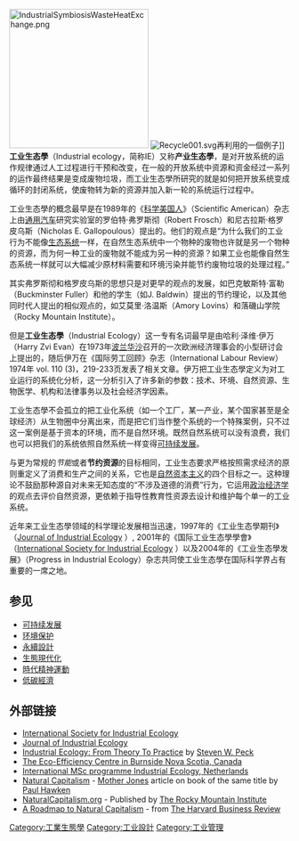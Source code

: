 {{unreferenced|time=2018-01-16T20:01:03+00:00}}
[[Image:IndustrialSymbiosisWasteHeatExchange.png|250px]]
[[File:Recycle001.svg|thumb]]再利用的一個例子]]
'''工业生态學'''（Industrial ecology，简称IE）又称'''产业生态學'''，是对开放系统的运作规律通过人工过程进行干预和改变，在一般的开放系统中资源和资金经过一系列的运作最终结果是变成废物垃圾，而工业生态學所研究的就是如何把开放系统变成循环的封闭系统，使废物转为新的资源并加入新一轮的系统运行过程中。

工业生态學的概念最早是在1989年的《[[科学美国人|科学美国人]]》（Scientific American）杂志上由[[通用汽车|通用汽车]]研究实验室的罗伯特·弗罗斯彻（Robert Frosch）和尼古拉斯·格罗皮乌斯（Nicholas E. Gallopoulous）提出的。他们的观点是“为什么我们的工业行为不能像[[生态系统|生态系统]]一样，在自然生态系统中一个物种的废物也许就是另一个物种的资源，而为何一种工业的废物就不能成为另一种的资源？如果工业也能像自然生态系统一样就可以大幅减少原材料需要和环境污染并能节约废物垃圾的处理过程。”

其实弗罗斯彻和格罗皮乌斯的思想只是对更早的观点的发展，如巴克敏斯特·富勒（Buckminster Fuller）和他的学生（如J. Baldwin）提出的节约理论，以及其他同时代人提出的相似观点的，如艾莫里·洛温斯（Amory Lovins）和落磯山学院（Rocky Mountain Institute）。

但是'''工业生态學'''（Industrial Ecology）这一专有名词最早是由哈利·泽维·伊万（Harry Zvi Evan）在1973年[[波兰|波兰]][[华沙|华沙]]召开的一次欧洲经济理事会的小型研讨会上提出的，随后伊万在《国际劳工回顾》杂志（International Labour Review）1974年 vol. 110 (3)，219-233页发表了相关文章。伊万把工业生态學定义为对工业运行的系统化分析，这一分析引入了许多新的参数：技术、环境、自然资源、生物医学、机构和法律事务以及社会经济学因素。

工业生态學不会孤立的把工业化系统（如一个工厂，某一产业，某个国家甚至是全球经济）从生物圈中分离出来，而是把它们当作整个系统的一个特殊案例，只不过这一案例是基于资本的环境，而不是自然环境。既然自然系统可以没有浪费，我们也可以把我们的系统依照自然系统一样变得[[可持续发展|可持续发展]]。

与更为常规的''节能''或者'''节约资源'''的目标相同，工业生态要求严格按照需求经济的原则重定义了消费和生产之间的关系，它也是[[自然资本主义|自然资本主义]]的四个目标之一。这种理论不鼓励那种源自对未来无知态度的“不涉及道德的消费”行为，它运用[[政治经济学|政治经济学]]的观点去评价自然资源，更依赖于指导性教育性资源去设计和维护每个单一的工业系统。

近年来工业生态學领域的科学理论发展相当迅速，1997年的《工业生态學期刊》（[http://jie.yale.edu Journal of Industrial Ecology] {{Wayback|url=http://jie.yale.edu/ |date=20210309185113 }}）, 2001年的《国际工业生态學學會》（[http://www.is4ie.org International Society for Industrial Ecology] {{Wayback|url=http://www.is4ie.org/ |date=20210315170256 }}）以及2004年的《工业生态學发展》（Progress in Industrial Ecology）杂志共同使工业生态學在国际科学界占有重要的一席之地。 

==参见==
{{Portal box|生态|可持续发展}}
*[[可持续发展|可持续发展]]
*[[环境保护|环境保护]]
*[[永續設計|永續設計]]
*[[生態現代化|生態現代化]]
*[[時代精神運動|時代精神運動]]
*[[低碳經濟|低碳經濟]]

==外部链接==
*[http://www.is4ie.org International Society for Industrial Ecology] {{Wayback|url=http://www.is4ie.org/ |date=20210315170256 }}
*[http://jie.yale.edu Journal of Industrial Ecology] {{Wayback|url=http://jie.yale.edu/ |date=20210309185113 }}
*[https://web.archive.org/web/20060222023855/http://newcity.ca/Pages/industrial_ecology.html Industrial Ecology: From Theory To Practice] by [[Steven_W._Peck|Steven W. Peck]]
*[https://web.archive.org/web/20050410045132/http://www.mgmt.dal.ca/sres/eco-burnside/homepage.html The Eco-Efficiency Centre in Burnside Nova Scotia, Canada]
*[http://www.industrialecology.nl International MSc programme Industrial Ecology, Netherlands] {{Wayback|url=http://www.industrialecology.nl/ |date=20161103032408 }}
*[http://www.motherjones.com/news/feature/1997/03/hawken.html Natural Capitalism] {{Wayback|url=http://www.motherjones.com/news/feature/1997/03/hawken.html |date=20090202090934 }} - [[Mother_Jones|Mother Jones]] article on book of the same title by [[Paul_Hawken|Paul Hawken]]
*[http://www.natcap.org/ NaturalCapitalism.org] - Published by [[The_Rocky_Mountain_Institute|The Rocky Mountain Institute]]
*[https://web.archive.org/web/20060307112241/http://www.natcap.org/images/other/HBR-RMINatCap.pdf A Roadmap to Natural Capitalism] - from [[The_Harvard_Business_Review|The Harvard Business Review]]

{{環境科技}}
{{Sustainability|selected=resources}}
{{Authority control}}
[[Category:工業生態學|Category:工業生態學]]
[[Category:工业設計|Category:工业設計]]
[[Category:工业管理|Category:工业管理]]